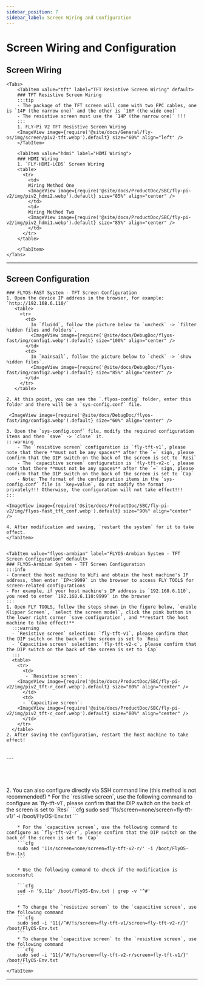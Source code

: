 ```yaml
---
sidebar_position: 7
sidebar_label: Screen Wiring and Configuration
---
```







# Screen Wiring and Configuration

## Screen Wiring
    <Tabs>
        <TabItem value="tft" label="TFT Resistive Screen Wiring" default>
        ### TFT Resistive Screen Wiring
        :::tip
        - The package of the TFT screen will come with two FPC cables, one is `14P (the narrow one)` and the other is `16P (the wide one)`
        - The resistive screen must use the `14P (the narrow one)` !!!
        :::
        1. FLY-Pi V2 TFT Resistive Screen Wiring
        <ImageView image={require('@site/docs/General/fly-os/img/screen/piv2-tft.webp').default} size="60%" align="left" />
        </TabItem>

        <TabItem value="hdmi" label="HDMI Wiring">
        ### HDMI Wiring
        1. `FLY-HDMI-LCD5` Screen Wiring
        <table>
          <tr>
            <td>
            Wiring Method One
            <ImageView image={require('@site/docs/ProductDoc/SBC/fly-pi-v2/img/piv2_hdmi2.webp').default} size="85%" align="center" />
            </td>
            <td>
            Wiring Method Two
            <ImageView image={require('@site/docs/ProductDoc/SBC/fly-pi-v2/img/piv2_hdmi1.webp').default} size="85%" align="center" />
            </td>
          </tr>
        </table>

        </TabItem>
    </Tabs>
---

## Screen Configuration

<Tabs>
    <TabItem value="flyos-fast" label="FLYOS-FAST System - TFT Screen Configuration">

    ### FLYOS-FAST System - TFT Screen Configuration
    1. Open the device IP address in the browser, for example: `http://192.168.6.110/` 
       <table>
         <tr>
           <td>
             In `fluidd`, follow the picture below to `uncheck` -> `filter hidden files and folders`.
             <ImageView image={require('@site/docs/DebugDoc/flyos-fast/img/config1.webp').default} size="100%" align="center" />
           </td>
           <td>
             In `mainsail`, follow the picture below to `check` -> `show hidden files`.
             <ImageView image={require('@site/docs/DebugDoc/flyos-fast/img/config2.webp').default} size="85%" align="center" />
           </td>
         </tr>
       </table>
  
    2. At this point, you can see the `.flyos-config` folder, enter this folder and there will be a `sys-config.conf` file.

     <ImageView image={require('@site/docs/DebugDoc/flyos-fast/img/config3.webp').default} size="60%" align="center" />
    
    3. Open the `sys-config.conf` file, modify the required configuration items and then `save` -> `close` it.
    :::warning
        - The `resistive screen` configuration is `fly-tft-v1`, please note that there **must not be any spaces** after the `=` sign, please confirm that the DIP switch on the back of the screen is set to `Resi`
        - The `capacitive screen` configuration is `fly-tft-v2-c`, please note that there **must not be any spaces** after the `=` sign, please confirm that the DIP switch on the back of the screen is set to `Cap`
        - Note: The format of the configuration items in the `sys-config.conf` file is `key=value`, do not modify the format privately!!! Otherwise, the configuration will not take effect!!!
    :::
    
    <ImageView image={require('@site/docs/ProductDoc/SBC/fly-pi-v2/img/flyos-fast_tft_conf.webp').default} size="90%" align="center" />
    
    4. After modification and saving, `restart the system` for it to take effect.
    </TabItem>


    <TabItem value="flyos-armbian" label="FLYOS-Armbian System - TFT Screen Configuration" default>
    ### FLYOS-Armbian System - TFT Screen Configuration
    :::info
    - Connect the host machine to WiFi and obtain the host machine's IP address, then enter `IP+:9999` in the browser to access FLY TOOLS for screen-related configurations
    - For example, if your host machine's IP address is `192.168.6.110`, you need to enter `192.168.6.110:9999` in the browser
    :::
    1. Open FLY TOOLS, follow the steps shown in the figure below, `enable Klipper Screen`, `select the screen model`, click the pink button in the lower right corner `save configuration`, and **restart the host machine to take effect!**
      :::warning
      - `Resistive screen` selection: `fly-tft-v1`, please confirm that the DIP switch on the back of the screen is set to `Resi`
      - `Capacitive screen` selection: `fly-tft-v2-c`, please confirm that the DIP switch on the back of the screen is set to `Cap`
      :::
      <table>
        <tr>
          <td>
           - `Resistive screen`:  
        <ImageView image={require('@site/docs/ProductDoc/SBC/fly-pi-v2/img/piv2_tft-r_conf.webp').default} size="80%" align="center" />
          </td>
          <td>
          - `Capacitive screen`:
        <ImageView image={require('@site/docs/ProductDoc/SBC/fly-pi-v2/img/piv2_tft-c_conf.webp').default} size="80%" align="center" />
          </td>
        </tr>
      </table>
    2. After saving the configuration, restart the host machine to take effect!  
<br />
---

<br />
<br />
<br />
<br />
<br />
    2. You can also configure directly via SSH command line (this method is not recommended!)
        * For the `resistive screen`, use the following command to configure as `fly-tft-v1`, please confirm that the DIP switch on the back of the screen is set to `Resi`
        ```cfg
        sudo sed '11s/screen=none/screen=fly-tft-v1/' -i /boot/FlyOS-Env.txt
        ```

        * For the `capacitive screen`, use the following command to configure as `fly-tft-v2-r`, please confirm that the DIP switch on the back of the screen is set to `Cap`
        ```cfg
        sudo sed '11s/screen=none/screen=fly-tft-v2-r/' -i /boot/FlyOS-Env.txt
        ```

        * Use the following command to check if the modification is successful

        ```cfg
        sed -n '9,11p' /boot/FlyOS-Env.txt | grep -v '^#'
        ```

        * To change the `resistive screen` to the `capacitive screen`, use the following command
        ```cfg
        sudo sed -i '11{/^#/!s/screen=fly-tft-v1/screen=fly-tft-v2-r/}' /boot/FlyOS-Env.txt
        ```
        * To change the `capacitive screen` to the `resistive screen`, use the following command
        ```cfg
        sudo sed -i '11{/^#/!s/screen=fly-tft-v2-r/screen=fly-tft-v1/}' /boot/FlyOS-Env.txt
        ```
    </TabItem>
</Tabs>    


----

